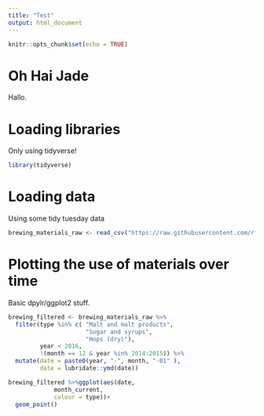 ```yaml
---
title: "Test"
output: html_document
---
```


```r
knitr::opts_chunk$set(echo = TRUE)
```

# Oh Hai Jade

Hallo.

# Loading libraries

Only using tidyverse!

```r
library(tidyverse)
```

# Loading data

Using some tidy tuesday data

```r
brewing_materials_raw <- read_csv("https://raw.githubusercontent.com/rfordatascience/tidytuesday/master/data/2020/2020-03-31/brewing_materials.csv")
```

# Plotting the use of materials over time

Basic dpylr/ggplot2 stuff.

```r
brewing_filtered <- brewing_materials_raw %>%
  filter(type %in% c( "Malt and malt products",
                      "Sugar and syrups",
                      "Hops (dry)"),
         year < 2016,
         !(month == 12 & year %in% 2014:2015)) %>% 
  mutate(date = paste0(year, "-", month, "-01" ),
         date = lubridate::ymd(date)) 

brewing_filtered %>%ggplot(aes(date, 
             month_current,
             colour = type))+
  geom_point()
```

